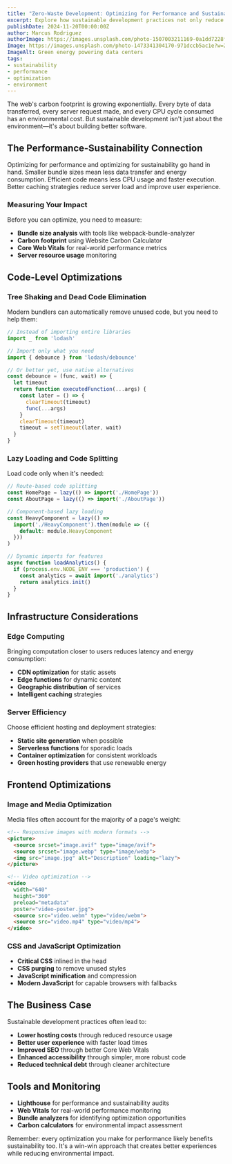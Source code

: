 ```yaml
---
title: "Zero-Waste Development: Optimizing for Performance and Sustainability"
excerpt: Explore how sustainable development practices not only reduce environmental impact but also lead to better performing, more accessible applications.
publishDate: 2024-11-20T00:00:00Z
author: Marcus Rodriguez
authorImage: https://images.unsplash.com/photo-1507003211169-0a1dd7228f2d?w=400&h=400&fit=crop&crop=face
Image: https://images.unsplash.com/photo-1473341304170-971dccb5ac1e?w=2000&h=1000&fit=crop
ImageAlt: Green energy powering data centers
tags:
- sustainability
- performance
- optimization
- environment
---
```


The web's carbon footprint is growing exponentially. Every byte of data transferred, every server request made, and every CPU cycle consumed has an environmental cost. But sustainable development isn't just about the environment—it's about building better software.

## The Performance-Sustainability Connection

Optimizing for performance and optimizing for sustainability go hand in hand. Smaller bundle sizes mean less data transfer and energy consumption. Efficient code means less CPU usage and faster execution. Better caching strategies reduce server load and improve user experience.

### Measuring Your Impact

Before you can optimize, you need to measure:

- **Bundle size analysis** with tools like webpack-bundle-analyzer
- **Carbon footprint** using Website Carbon Calculator
- **Core Web Vitals** for real-world performance metrics
- **Server resource usage** monitoring

## Code-Level Optimizations

### Tree Shaking and Dead Code Elimination

Modern bundlers can automatically remove unused code, but you need to help them:

```javascript
// Instead of importing entire libraries
import _ from 'lodash'

// Import only what you need
import { debounce } from 'lodash/debounce'

// Or better yet, use native alternatives
const debounce = (func, wait) => {
  let timeout
  return function executedFunction(...args) {
    const later = () => {
      clearTimeout(timeout)
      func(...args)
    }
    clearTimeout(timeout)
    timeout = setTimeout(later, wait)
  }
}
```

### Lazy Loading and Code Splitting

Load code only when it's needed:

```javascript
// Route-based code splitting
const HomePage = lazy(() => import('./HomePage'))
const AboutPage = lazy(() => import('./AboutPage'))

// Component-based lazy loading
const HeavyComponent = lazy(() => 
  import('./HeavyComponent').then(module => ({
    default: module.HeavyComponent
  }))
)

// Dynamic imports for features
async function loadAnalytics() {
  if (process.env.NODE_ENV === 'production') {
    const analytics = await import('./analytics')
    return analytics.init()
  }
}
```

## Infrastructure Considerations

### Edge Computing

Bringing computation closer to users reduces latency and energy consumption:

- **CDN optimization** for static assets
- **Edge functions** for dynamic content
- **Geographic distribution** of services
- **Intelligent caching** strategies

### Server Efficiency

Choose efficient hosting and deployment strategies:

- **Static site generation** when possible
- **Serverless functions** for sporadic loads
- **Container optimization** for consistent workloads
- **Green hosting providers** that use renewable energy

## Frontend Optimizations

### Image and Media Optimization

Media files often account for the majority of a page's weight:

```html
<!-- Responsive images with modern formats -->
<picture>
  <source srcset="image.avif" type="image/avif">
  <source srcset="image.webp" type="image/webp">
  <img src="image.jpg" alt="Description" loading="lazy">
</picture>

<!-- Video optimization -->
<video 
  width="640" 
  height="360" 
  preload="metadata"
  poster="video-poster.jpg">
  <source src="video.webm" type="video/webm">
  <source src="video.mp4" type="video/mp4">
</video>
```

### CSS and JavaScript Optimization

- **Critical CSS** inlined in the head
- **CSS purging** to remove unused styles
- **JavaScript minification** and compression
- **Modern JavaScript** for capable browsers with fallbacks

## The Business Case

Sustainable development practices often lead to:

- **Lower hosting costs** through reduced resource usage
- **Better user experience** with faster load times
- **Improved SEO** through better Core Web Vitals
- **Enhanced accessibility** through simpler, more robust code
- **Reduced technical debt** through cleaner architecture

## Tools and Monitoring

- **Lighthouse** for performance and sustainability audits
- **Web Vitals** for real-world performance monitoring
- **Bundle analyzers** for identifying optimization opportunities
- **Carbon calculators** for environmental impact assessment

Remember: every optimization you make for performance likely benefits sustainability too. It's a win-win approach that creates better experiences while reducing environmental impact.